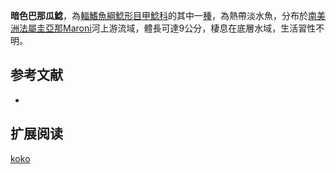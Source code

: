 {{Speciesbox
| name = 暗色巴那瓜鯰
| image = 
| image_width = 250px
| image_caption = 
| status = NE
| status_system = IUCN3.1
| genus = Panaqolus
| species = koko
| authority = [[Fisch-Muller_&_Covain|Fisch-Muller & Covain]], 2012
| synonyms = 
}} 
'''暗色巴那瓜鯰'''，為[[輻鰭魚綱|輻鰭魚綱]][[鯰形目|鯰形目]][[甲鯰科|甲鯰科]]的其中一[[種|種]]，為熱帶淡水魚，分布於[[南美洲|南美洲]][[法屬圭亞那|法屬圭亞那]]Maroni河上游流域，體長可達9公分，棲息在底層水域，生活習性不明。

==参考文献==
*{{FishBase_species|genus=Panaqolus|species=koko|year=2014|month=11}}

== 扩展阅读 ==
{{refbegin}}
{{wikispecies-inline|Panaqolus koko|暗色巴那瓜鯰}}
{{refend}}
{{Taxonbar|from=Q46352427}}

[[Category:巴那瓜鯰屬|koko]]